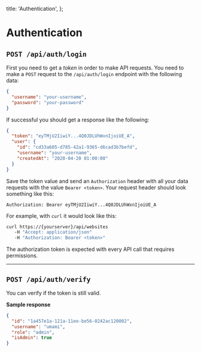   title: 'Authentication',
};

# Authentication

## `POST /api/auth/login`

First you need to get a _token_ in order to make API requests. You need to make a
`POST` request to the `/api/auth/login` endpoint with the following data:

```json
{
  "username": "your-username",
  "password": "your-password"
}
```

If successful you should get a response like the following:

```json
{
  "token": "eyTMjU2IiwiY...4Q0JDLUhWxnIjoiUE_A",
  "user": {
    "id": "cd33a605-d785-42a1-9365-d6cad3b7befd",
    "username": "your-username",
    "createdAt": "2020-04-20 01:00:00"
  }
}
```

Save the token value and send an `Authorization` header with all your data requests with the value `Bearer <token>`. Your request header should look something like this:

```http request
Authorization: Bearer eyTMjU2IiwiY...4Q0JDLUhWxnIjoiUE_A
```

For example, with `curl` it would look like this:

```sh
curl https://{yourserver}/api/websites
   -H "Accept: application/json"
   -H "Authorization: Bearer <token>"
```

The authorization token is expected with every API call that requires permissions.

---

## `POST /api/auth/verify`

You can verify if the token is still valid.

**Sample response**

```json
{
  "id": "1a457e1a-121a-11ee-be56-0242ac120002",
  "username": "umami",
  "role": "admin",
  "isAdmin": true
}
```
